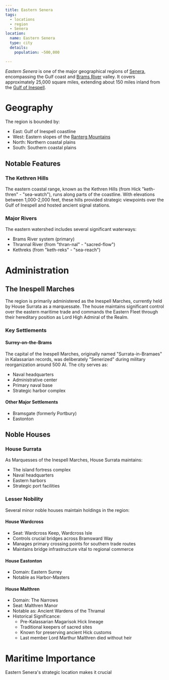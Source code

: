```yaml
---
title: Eastern Senera
tags:
  - locations
  - region
  - Senera
location:
  name: Eastern Senera
  type: city
  details:
    population: ~500,000

---
```


*Eastern Senera* is one of the major geographical regions of
[Senera](/locations/senera), encompassing the Gulf coast and
[Brams River](/locations/brams-river) valley. It covers approximately 25,000 square
miles, extending about 150 miles inland from the
[Gulf of Inespell](/locations/gulf-of-inespell).

# Geography

The region is bounded by:

* East: Gulf of Inespell coastline
* West: Eastern slopes of the [Ranterg Mountains](/locations/ranterg-mountains)
* North: Northern coastal plains
* South: Southern coastal plains

## Notable Features

### The Kethren Hills

The eastern coastal range, known as the Kethren Hills (from Hick "keth-thren" -
"sea-watch"), runs along parts of the coastline. With elevations between
1,000-2,000 feet, these hills provided strategic viewpoints over the Gulf of
Inespell and hosted ancient signal stations.

### Major Rivers

The eastern watershed includes several significant waterways:

* Brams River system (primary)
* Thrannal River (from "thran-nal" - "sacred-flow")
* Kethreks (from "keth-reks" - "sea-reach")

# Administration

## The Inespell Marches

The region is primarily administered as the Inespell Marches, currently held by
House Surrata as a marquessate. The house maintains significant control over the
eastern maritime trade and commands the Eastern Fleet through their hereditary
position as Lord High Admiral of the Realm.

### Key Settlements

#### Surrey-on-the-Brams

The capital of the Inespell Marches, originally named "Surrata-in-Bramaes" in
Kalassarian records, was deliberately "Senerized" during military reorganization
around 500 AI. The city serves as:

* Naval headquarters
* Administrative center
* Primary naval base
* Strategic harbor complex

#### Other Major Settlements

* Bramsgate (formerly Portbury)
* Eastonton

## Noble Houses

### House Surrata

As Marquesses of the Inespell Marches, House Surrata maintains:

* The island fortress complex
* Naval headquarters
* Eastern harbors
* Strategic port facilities

### Lesser Nobility

Several minor noble houses maintain holdings in the region:

#### House Wardcross

* Seat: Wardcross Keep, Wardcross Isle
* Controls crucial bridges across Bramsward Way
* Manages primary crossing points for southern trade routes
* Maintains bridge infrastructure vital to regional commerce

#### House Eastonton

* Domain: Eastern Surrey
* Notable as Harbor-Masters

#### House Malthren

* Domain: The Narrows
* Seat: Malthren Manor
* Notable as: Ancient Wardens of the Thramal
* Historical Significance:
  * Pre-Kalassarian Magarisok Hick lineage
  * Traditional keepers of sacred sites
  * Known for preserving ancient Hick customs
  * Last member Lord Marthur Malthren died without heir

# Maritime Importance

Eastern Senera's strategic location makes it crucial
